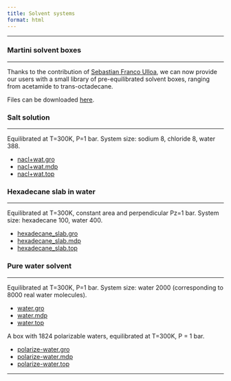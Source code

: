 ```yaml
---
title: Solvent systems
format: html
---
```


<hr>

### Martini solvent boxes
<hr>
Thanks to the contribution of [Sebastian Franco Ulloa](https://www.sebastianfu.com/), we can now provide our users with a small library of pre-equilibrated solvent boxes, ranging from acetamide to trans-octadecane.

Files can be downloaded [here](https://martini-library.s3.us-east-2.amazonaws.com/example_applications/solvent_systems/Martini_solvents.zip).

### Salt solution
<hr>
Equilibrated at T=300K, P=1 bar.
System size: sodium 8, chloride 8, water 388.

- [nacl+wat.gro](https://martini-library.s3.us-east-2.amazonaws.com/example_applications/solvent_systems/nacl%2Bwat.gro)
- [nacl+wat.mdp](https://martini-library.s3.us-east-2.amazonaws.com/example_applications/solvent_systems/nacl%2Bwat.mdp)
- [nacl+wat.top](https://martini-library.s3.us-east-2.amazonaws.com/example_applications/solvent_systems/nacl%2Bwat.top)

### Hexadecane slab in water
<hr>

Equilibrated at T=300K, constant area and perpendicular Pz=1 bar.
System size: hexadecane 100, water 400.

- [hexadecane_slab.gro](https://martini-library.s3.us-east-2.amazonaws.com/example_applications/solvent_systems/hexadecane_slab.gro)
- [hexadecane_slab.mdp](https://martini-library.s3.us-east-2.amazonaws.com/example_applications/solvent_systems/hexadecane_slab.mdp)
- [hexadecane_slab.top](https://martini-library.s3.us-east-2.amazonaws.com/example_applications/solvent_systems/hexadecane_slab.top)

### Pure water solvent
<hr>

Equilibrated at T=300K, P=1 bar.
System size: water 2000 (corresponding to 8000 real water molecules).

- [water.gro](https://martini-library.s3.us-east-2.amazonaws.com/example_applications/solvent_systems/water.gro)
- [water.mdp](https://martini-library.s3.us-east-2.amazonaws.com/example_applications/solvent_systems/water.mdp)
- [water.top](https://martini-library.s3.us-east-2.amazonaws.com/example_applications/solvent_systems/water.top)

A box with 1824 polarizable waters, equilibrated at T=300K, P = 1 bar.

- [polarize-water.gro](https://martini-library.s3.us-east-2.amazonaws.com/example_applications/solvent_systems/polarize-water.gro)
- [polarize-water.mdp](https://martini-library.s3.us-east-2.amazonaws.com/example_applications/solvent_systems/polarize-water.mdp)
- [polarize-water.top](https://martini-library.s3.us-east-2.amazonaws.com/example_applications/solvent_systems/polarize-water.top)

<hr>
